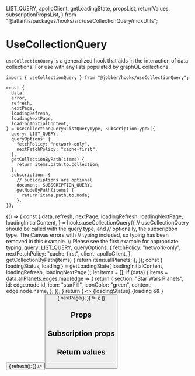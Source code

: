   LIST_QUERY,
  apolloClient,
  getLoadingState,
  propsList,
  returnValues,
  subscriptionPropsList,
} from "@atlantis/packages/hooks/src/useCollectionQuery/mdxUtils";

<Meta title="Hooks/useCollectionQuery" component={hooks.useCollectionQuery} />

# UseCollectionQuery

`useCollectionQuery` is a generalized hook that aids in the interaction of data
collections. For use with any lists populated by graphQL collections.

```tsx
import { useCollectionQuery } from "@jobber/hooks/useCollectionQuery";

const {
  data,
  error,
  refresh,
  nextPage,
  loadingRefresh,
  loadingNextPage,
  loadingInitialContent,
} = useCollectionQuery<ListQueryType, SubscriptionType>({
  query: LIST_QUERY,
  queryOptions: {
    fetchPolicy: "network-only",
    nextFetchPolicy: "cache-first",
  },
  getCollectionByPath(items) {
    return items.path.to.collection;
  },
  subscription: {
    // subscriptions are optional
    document: SUBSCRIPTION_QUERY,
    getNodeByPath(items) {
      return items.path.to.node;
    },
});
```

<Canvas>
  <Story name="useCollectionQuery">
    {() => {
      const {
        data,
        refresh,
        nextPage,
        loadingRefresh,
        loadingNextPage,
        loadingInitialContent,
      } = hooks.useCollectionQuery({
        // useCollectionQuery should be called with the query type, and
        // optionally, the subscription type. The Canvas errors with
        // typing included, so typing has been removed in this example.
        // Please see the first example for appropriate typing.
        query: LIST_QUERY,
        queryOptions: {
          fetchPolicy: "network-only",
          nextFetchPolicy: "cache-first",
          client: apolloClient,
        },
        getCollectionByPath(items) {
          return items.allPlanets;
        },
      });
      const { loadingStatus, loading } = getLoadingState(
        loadingInitialContent,
        loadingRefresh,
        loadingNextPage
      );
      let items = [];
      if (data) {
        items = data.allPlanets.edges.map(edge => {
          return {
            section: "Star Wars Planets",
            id: edge.node.id,
            icon: "starFill",
            iconColor: "green",
            content: edge.node.name,
          };
        });
      }
      return (
        <>
          <InlineLabel size="large">{loadingStatus}</InlineLabel>
          {loading && <Spinner size="small" inline={true} />}
          <List items={items} />
          <Button
            label={"Refresh"}
            onClick={() => {
              refresh();
            }}
          />
          <Button
            label={"Fetch More"}
            onClick={() => {
              nextPage();
            }}
          />
        </>
      );
    }}
  </Story>
</Canvas>

## Props

<List items={propsList} />

## Subscription props

<List items={subscriptionPropsList} />

## Return values

<List items={returnValues} />

---
